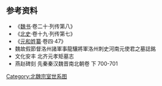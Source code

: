 <center>
{{chart/start|style=font: 80% sans-serif;width:intrinsic;width:-moz-max-content;width:-webkit-max-content;width:max-content;}}
{{chart | | | | | | | | | | | | | | | | | | | | | | | | | | | | | Ho |Ho=魏太武帝<br>[[拓跋焘|拓跋焘]]}}
{{chart | |,|-|-|-|v|-|-|-|v|-|-|-|v|-|-|-|-|-|-|-|-|-|-|-|-|-|-|-|^|-|-|-|-|-|-|-|-|-|-|-|v|-|-|-|v|-|-|-|v|-|-|-|v|-|-|-|v|-|-|-|v|-|-|-|v|-|-|-|.| }}
{{chart | Hu | | Fl | | Ha | | Ta | | | | | | | | | | | | | | | | | | | | | | | | | | Ji | | Yu | | Xe | | Me | | Zh | | Ht | | Lt | | Sg |Hu=魏景穆帝<br>[[拓跋晃|拓跋晃]]|Fl=晋王<br>[[拓跋伏罗|拓跋伏罗]]|Ha=东平王<br>[[拓跋翰|拓跋翰]]|Ta=临淮宣王<br>[[拓跋谭|拓跋谭]]|Ji=广阳简王<br>[[拓跋建|拓跋建]]|Yu=南安隐王<br>[[拓跋余|拓跋余]]|Xe=[[拓跋小儿|拓跋小儿]]|Me=[[拓跋猫儿|拓跋猫儿]]|Zh=[[拓跋真|拓跋真]]|Ht=[[拓跋虎头|拓跋虎头]]|Lt=[[拓跋龙头|拓跋龙头]]|Sg=[[上谷公主_(魏太武帝女之)|上谷公主]]}} 
{{chart | | | | | | | | | |!| | | |!| | | | | | | | | | | | | | | |,|-|-|-|-|-|-|-|-|-|-|-|(}}
{{chart | | | | | | | | | Df | | Ti | | | | | | | | | | | | | | Sh | | | | | | | | | | Ja |Df=东平王<br>[[拓跋道符|拓跋道符]]|Ti=临淮懿王<br>[[拓跋提_(长乡县侯)|拓跋提]]|Ji=[[元建|元建]]|Sh=广阳哀王<br>[[拓跋石侯|拓跋石侯]]|Ja=广阳懿烈王<br>[[元嘉|元嘉]]}}
{{chart | | | | | |,|-|-|-|-|-|-|-|^|-|-|-|v|-|-|-|v|-|-|-|.| | | |!| | | |,|-|-|-|-|-|-|-|+|-|-|-|v|-|-|-|.}}
{{chart | | | | | Ch | | | | | | | | | | Yo | | Fu | | Yi | | Yx | | Sb | | | | | | Ya | | Sc | | Dm |Ch=济南康王<br>[[元昌|元昌]]|Yo=武强孝穆子<br>[[元祜|元祜]]|Fu=扶风文简王<br>[[元孚|元孚]]|Yi=[[元颖|元颖]]|Yx=广阳定王<br>[[拓跋遗兴|拓跋遗兴]]|Sb=[[元僧保|元僧保]]|Ya=广阳忠武王<br>[[元渊|元渊]]|Sc=[[元僧赐|元僧赐]]|Dm=[[元灯明|元灯明]]}}
{{chart | |,|-|-|-|+|-|-|-|.| | | |,|-|-|-|(| | | |)|-|-|-|v|-|-|-|.| | | |!| | | |,|-|-|-|+|-|-|-|v|-|-|-|.}}
{{chart | Yu | | Xi | | Xy | | Li| | Mo | | Du | | Xj | | Zr | | Zx | | Ft | | Zh | | Ji | | Sm |Yu=临淮文穆王<br>[[元彧|元彧]]|Xi=[[元秀|元秀]]|Xy=临淮县公<br>[[元孝友|元孝友]]|Li=[[元良|元良]]|Mo=□|Du=扶风郡王<br>[[元端|元端]]|Xj=元孝矩|Zr=[[元仲仁|元仲仁]]|Zx=[[元仲显|元仲显]]|Ft=[[元佛陀|元佛陀]]|Zh=广阳文献王<br>[[元湛_(广阳王)|元湛]]|Ji=[[元瑾|元瑾]]|Sm=[[元沙弥|元沙弥]]}}
{{chart | |!| | | | | | | | | | | | | | | |!| | | |!| | | |!| | | |!| | | |!| | | | | | | |!}}
{{chart | Lr | | | | | | | | | | | | | | Yx | | Mo | | Pm | | Jd | | Hu | | | | | | Fl |Lr=[[卢柔|卢柔]]妻|Yx=[[元义遐|元义遐]]|Mo=□|Pm=[[元普明|元普明]]|Hu=云宁县公<br>[[拓跋虎|拓跋虎]]|Jd=[[元将旦|元将旦]]|Fl=广阳王<br>[[元法轮|元法轮]]}}
{{chart | | | | | | | | | | | | | | | | | |!| | | |!| | | | | | | | | | | |)|-|-|-|.}}
{{chart | | | | | | | | | | | | | | | | | Rf | | Mo | | | | | | | | | | Kd | | Hm |Rf=[[元仁昉|元仁昉]]|Mo=□|Kd=云宁县公<br>[[拓跋库多汗|拓跋库多汗]]|Hm=[[拓跋湏摩|拓跋湏摩]]}}
{{chart | | | | | | | | | | | | | | | | | | | | | |!| | | | | | | | | | | |!}}
{{chart | | | | | | | | | | | | | | | | | | | | | Mo | | | | | | | | | | Ju |Mo=□|Ju=云宁公<br>[[元濬|元濬]]}}
{{chart | | | | | | | | | | | | | | | | | | | | | |!| | | | | | | | | | | |!}}
{{chart | | | | | | | | | | | | | | | | | | | | | Jm | | | | | | | | | | Qz |Jm=[[元将茂|元将茂]]|Qz=[[元乾直|-{元乾直}-]]}}
{{chart | | | | | | | | | | | | | | | | | | | | | | | | | | | | | | | | | |!}}
{{chart | | | | | | | | | | | | | | | | | | | | | | | | | | | | | | | | | Sz |Sz=[[元思庄|元思庄]]}}
{{chart | | | | | | | | | | | | | | | | | | | | | | | | | | | | | | | | | |)|-|-|-|-|-|-|-|.}}
{{chart | | | | | | | | | | | | | | | | | | | | | | | | | | | | | | | | | Fy | | | | | | Hz |Fy=[[元复业|元复业]]|Hz=[[元黄中|元黄中]]}}
{{chart | | | | | | | | | | | | | | | | | | | | | | | | | |,|-|-|-|v|-|-|-|+|-|-|-|.| | | |)|-|-|-|.}}
{{chart | | | | | | | | | | | | | | | | | | | | | | | | | Di | | Qi | | Yo | | Sh | | Li | | Yu |Di=[[元棣|元棣]]|Qi=[[元启|元启]]|Yo=[[元用|元用]]|Sh=[[元涉|元涉]]|Li=[[元寥|元寥]]|Yu=[[元宥|元宥]]}}
{{chart/end}}
</center>
<noinclude>


==参考资料==
*《[[魏书|魏书]]·卷二十·列传第八》
*《[[北史|北史]]·卷十九·列传第七》
*《[[元和姓纂|元和姓纂]]·卷四·47》
*魏故假節督洛州諸軍事龍驤將軍洛州刺史河南元使君之墓誌銘
*文化安丰 北齐元孝矩墓志
*燕赵碑刻 先秦秦汉魏晋南北朝卷 下  700-701

[[Category:北魏宗室世系图|Category:北魏宗室世系图]]